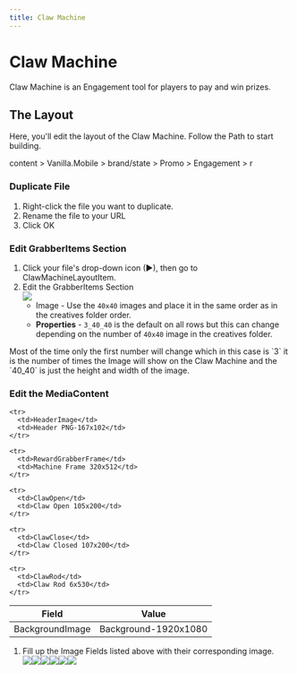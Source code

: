 ```yaml
---
title: Claw Machine
---
```


# Claw Machine

Claw Machine is an Engagement tool for players to pay and win prizes.

## The Layout

Here, you'll edit the layout of the Claw Machine. Follow the Path to start building.

<Admonition type="info" title="SiteCore Path">
  content > Vanilla.Mobile > brand/state > Promo > Engagement > r
</Admonition>

### Duplicate File

1. Right-click the file you want to duplicate.
2. Rename the file to your URL
3. Click OK

### Edit GrabberItems Section

1. Click your file's drop-down icon (►), then go to ClawMachineLayoutItem.
2. Edit the GrabberItems Section\
   ![](https://res.cloudinary.com/dlfu36fiw/image/upload/v1719452975/builds/claw-machine/grabberitems_jvggi4.jpg)
   * Image - Use the `40x40` images and place it in the same order as in the creatives folder order.
   * **Properties** - `3_40_40` is the default on all rows but this can change depending on the number of `40x40` image in the creatives folder. 

<Admonition type="note" title="Note">
  Most of the time only the first number will change which in this case is `3` it is the number of times the Image will show on the Claw Machine and the `40_40` is just the height and width of the image.
</Admonition>

### Edit the MediaContent

<table>
  <thead>
    <tr>
      <th>Field</th>
      <th>Value</th>
    </tr>
  </thead>

  <tbody>
    <tr>
      <td>BackgroundImage</td>
      <td>Background-1920x1080</td>
    </tr>

    <tr>
      <td>HeaderImage</td>
      <td>Header PNG-167x102</td>
    </tr>

    <tr>
      <td>RewardGrabberFrame</td>
      <td>Machine Frame 320x512</td>
    </tr>

    <tr>
      <td>ClawOpen</td>
      <td>Claw Open 105x200</td>
    </tr>

    <tr>
      <td>ClawClose</td>
      <td>Claw Closed 107x200</td>
    </tr>

    <tr>
      <td>ClawRod</td>
      <td>Claw Rod 6x530</td>
    </tr>
  </tbody>
</table>

1. Fill up the Image Fields listed above with their corresponding image.\
   ![](https://res.cloudinary.com/dlfu36fiw/image/upload/v1719456989/builds/claw-machine/clawmachine-bgimage_tdpnic.jpg)![](https://res.cloudinary.com/dlfu36fiw/image/upload/v1719456986/builds/claw-machine/clawmachine-headerimg_tpcwfk.jpg)![](https://res.cloudinary.com/dlfu36fiw/image/upload/v1719456982/builds/claw-machine/clawmachine-grabber_na9huj.jpg)![](https://res.cloudinary.com/dlfu36fiw/image/upload/v1719456980/builds/claw-machine/clawmachine-open_guxplf.jpg)![](https://res.cloudinary.com/dlfu36fiw/image/upload/v1719456977/builds/claw-machine/clawmachine-close_e22jbc.jpg)![](https://res.cloudinary.com/dlfu36fiw/image/upload/v1719456974/builds/claw-machine/clawmachine-rod_dfembt.jpg)
